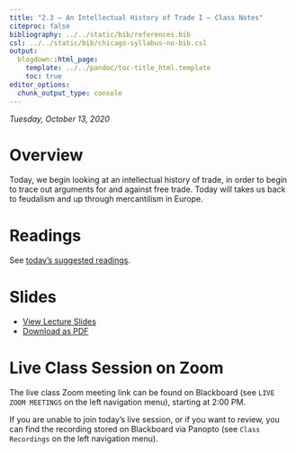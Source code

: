 ```yaml
---
title: "2.3 — An Intellectual History of Trade I — Class Notes"
citeproc: false
bibliography: ../../static/bib/references.bib
csl: ../../static/bib/chicago-syllabus-no-bib.csl
output:
  blogdown::html_page:
    template: ../../pandoc/toc-title_html.template
    toc: true
editor_options: 
  chunk_output_type: console
---
```


*Tuesday, October 13, 2020*

# Overview

Today, we begin looking at an intellectual history of trade, in order to begin to trace out arguments for and against free trade. Today will takes us back to feudalism and up through mercantilism in Europe.

# Readings

See [today's suggested readings](/reading/2.3-reading).

# Slides

- [<i class="fas fa-chalkboard-teacher"></i> View Lecture Slides](/slides/2.3-slides.html)
- [<i class="fas fa-file-pdf"></i> Download as PDF](/slides/2.3-slides.pdf)

# Live Class Session on Zoom

The live class <i class="fas fa-video"></i> Zoom meeting link can be found on Blackboard (see `LIVE ZOOM MEETINGS` on the left navigation menu), starting at 2:00 PM.

If you are unable to join today's live session, or if you want to review, you can find the recording stored on Blackboard via Panopto (see `Class Recordings` on the left navigation menu).